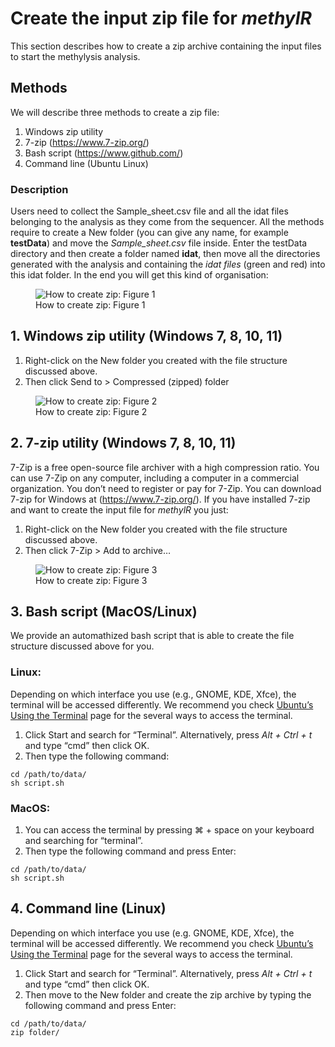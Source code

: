 # Create the input zip file for *methylR* {#sec-inputzip}

This section describes how to create a zip archive containing the input files to start the methylysis analysis.

## Methods
We will describe three methods to create a zip file:

1. Windows zip utility
2. 7-zip ([https://www.7-zip.org/](https://www.7-zip.org/))
3. Bash script ([https://www.github.com/](https://github.com/JD2112/methylr/blob/main/script.sh))
4. Command line (Ubuntu Linux)

### Description
Users need to collect the Sample_sheet.csv file and all the idat files belonging to the analysis as they come from the sequencer. All the methods require to create a New folder (you can give any name, for example **testData**) and move the *Sample_sheet.csv* file inside. Enter the testData directory and then create a folder named **idat**, then move all the directories generated with the analysis and containing the *idat files* (green and red) into this idat folder. In the end you will get this kind of organisation:

![How to create zip: Figure 1](_images/zip1.png)

## 1. Windows zip utility (Windows 7, 8, 10, 11)
1. Right-click on the New folder you created with the file structure discussed above.
2. Then click Send to > Compressed (zipped) folder

![How to create zip: Figure 2](_images/zip2.png)

## 2. 7-zip utility (Windows 7, 8, 10, 11)
7-Zip is a free open-source file archiver with a high compression ratio. You can use 7-Zip on any computer, including a computer in a commercial organization. You don't need to register or pay for 7-Zip. You can download 7-zip for Windows at ([https://www.7-zip.org/](https://www.7-zip.org/)). If you have installed 7-zip and want to create the input file for *methylR* you just:

1. Right-click on the New folder you created with the file structure discussed above.
2. Then click 7-Zip > Add to archive...

![How to create zip: Figure 3](_images/zip3.png)

## 3. Bash script (MacOS/Linux)
We provide an automathized bash script that is able to create the file structure discussed above for you.

### Linux:
Depending on which interface you use (e.g., GNOME, KDE, Xfce), the terminal will be accessed differently. We recommend you check [Ubuntu's Using the Terminal](https://help.ubuntu.com/community/UsingTheTerminal?action=show&redirect=BasicCommands) page for the several ways to access the terminal.

1. Click Start and search for "Terminal". Alternatively, press *Alt + Ctrl + t* and type "cmd" then click OK.
2. Then type the following command:
```
cd /path/to/data/
sh script.sh
```

### MacOS:
1. You can access the terminal by pressing ⌘ + space on your keyboard and searching for "terminal".
2. Then type the following command and press Enter:
```
cd /path/to/data/
sh script.sh
```

## 4. Command line (Linux)
Depending on which interface you use (e.g. GNOME, KDE, Xfce), the terminal will be accessed differently. We recommend you check [Ubuntu's Using the Terminal](https://help.ubuntu.com/community/UsingTheTerminal?action=show&redirect=BasicCommands) page for the several ways to access the terminal.

1. Click Start and search for "Terminal". Alternatively, press *Alt + Ctrl + t* and type "cmd" then click OK.
2. Then move to the New folder and create the zip archive by typing the following command and press Enter:
```
cd /path/to/data/
zip folder/
```


